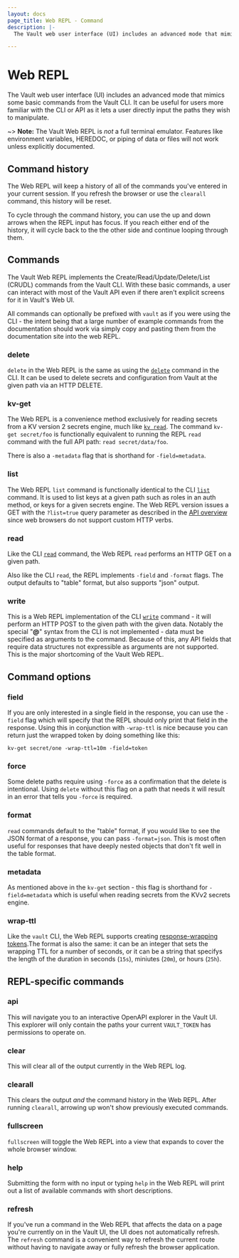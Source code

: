 ```yaml
---
layout: docs
page_title: Web REPL - Command
description: |-
  The Vault web user interface (UI) includes an advanced mode that mimics some basic commands from the Vault CLI. It can be useful for users more familiar with the CLI or API as it lets a user directly input the paths they wish to manipulate.

---
```



# Web REPL

The Vault web user interface (UI) includes an advanced mode that mimics some basic commands from the Vault CLI. It can be useful for users more familiar with the CLI or API as it lets a user directly input the paths they wish to manipulate.

~> **Note:** The Vault Web REPL is _not_ a full terminal emulator. Features like environment variables, HEREDOC, or piping of data or files will not work unless explicitly documented.

## Command history
The Web REPL will keep a history of all of the commands you've entered in your current session. If you refresh the browser or use the `clearall` command, this history will be reset.

To cycle through the command history, you can use the up and down arrows when the REPL input has focus. If you reach either end of the history, it will cycle back to the the other side and continue looping through them.

## Commands
The Vault Web REPL implements the Create/Read/Update/Delete/List (CRUDL) commands from the Vault CLI. With these basic commands, a user can interact with most of the Vault API even if there aren't explicit screens for it in Vault's Web UI.

All commands can optionally be prefixed with `vault` as if you were using the CLI - the intent being that a large number of example commands from the documentation should work via simply copy and pasting them from the documentation site into the web REPL.

### delete
`delete` in the Web REPL is the same as using the [`delete`](/vault/docs/commands/delete) command in the CLI. It can be used to delete secrets and configuration from Vault at the given path via an HTTP DELETE.

### kv-get
The Web REPL is a convenience method exclusively for reading secrets from a KV version 2 secrets engine, much like [`kv read`](/vault/docs/commands/kv/read). The command `kv-get secret/foo` is functionally equivalent to running the REPL `read` command with the full API path: `read secret/data/foo`.

There is also a `-metadata` flag that is shorthand for `-field=metadata`.

### list
The Web REPL `list` command is functionally identical to the CLI [`list`](/vault/docs/commands/list) command. It is used to list keys at a given path such as roles in an auth method, or keys for a given secrets engine. The Web REPL version issues a GET with the `?list=true` query parameter as described in the [API overview](/vault/api-docs#api-operations) since web browsers do not support custom HTTP verbs.

### read
Like the CLI [`read`](/vault/docs/commands/read) command, the Web REPL `read` performs an HTTP GET on a given path.

Also like the CLI `read`, the REPL implements `-field` and `-format` flags. The output defaults to "table" format, but also supports "json" output.

### write
This is a Web REPL implementation of the CLI [`write`](/vault/docs/commands/write) command - it will perform an HTTP POST to the given path with the given data. Notably the special "**@**" syntax from the CLI is not implemented - data must be specified as arguments to the command. Because of this, any API fields that require data structures not expressible as arguments are not supported.
This is the major shortcoming of the Vault Web REPL.


## Command options

### field
If you are only interested in a single field in the response, you can use the `-field` flag which will specify that the REPL should only print that field in the response. Using this in conjunction with `-wrap-ttl` is nice because you can return just the wrapped token by doing something like this:
```
kv-get secret/one -wrap-ttl=10m -field=token
```
### force
Some delete paths require using `-force` as a confirmation that the delete is intentional. Using `delete` without this flag on a path that needs it will result in an error that tells you `-force` is required.

### format
`read` commands default to the "table" format, if you would like to see the JSON format of a response, you can pass `-format=json`. This is most often useful for responses that have deeply nested objects that don't fit well in the table format.

### metadata
As mentioned above in the `kv-get` section - this flag is shorthand for `-field=metadata` which is useful when reading secrets from the KVv2 secrets engine.

### wrap-ttl
Like the `vault` CLI, the Web REPL supports creating [response-wrapping tokens](/vault/docs/concepts/response-wrapping#response-wrapping-token-creation).The format is also the same: it can be an integer that sets the wrapping TTL for a number of seconds, or it can be a string that specifys the length of the duration in seconds (`15s`), miniutes (`20m`), or hours (`25h`).

## REPL-specific commands

### api
This will navigate you to an interactive OpenAPI explorer in the Vault UI. This explorer will only contain the paths your current `VAULT_TOKEN` has permissions to operate on.

### clear
This will clear all of the output currently in the Web REPL log.

### clearall
This clears the output _and_ the command history in the Web REPL. After running `clearall`, arrowing up won't show previously executed commands.

### fullscreen
`fullscreen` will toggle the Web REPL into a view that expands to cover the whole browser window.

### help
Submitting the form with no input or typing `help` in the Web REPL will print out a list of available commands with short descriptions.

### refresh
If you've run a command in the Web REPL that affects the data on a page you're currently on in the Vault UI, the UI does not automatically refresh. The `refresh` command is a convenient way to refresh the current route without having to navigate away or fully refresh the browser application.
